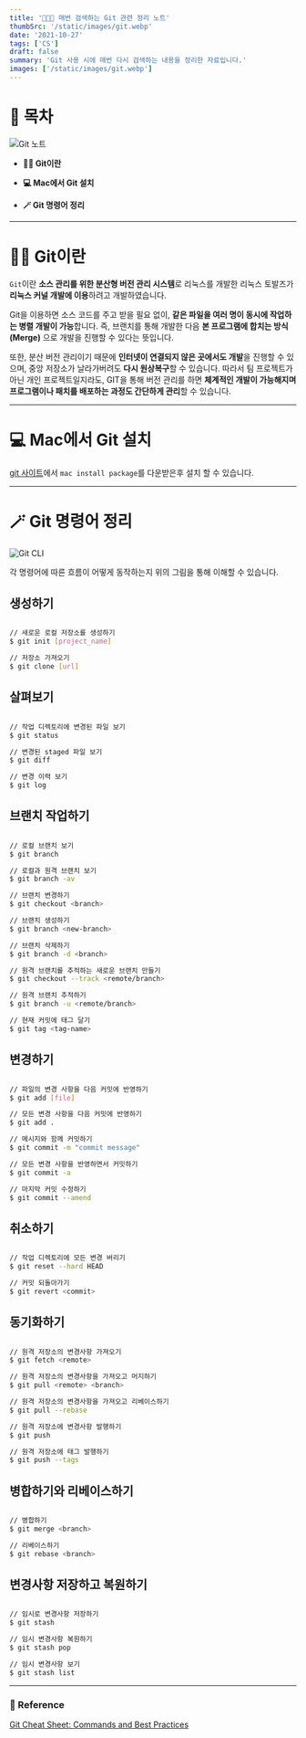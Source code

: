 ```yaml
---
title: '🧑🏻‍💻 매번 검색하는 Git 관련 정리 노트'
thumbSrc: '/static/images/git.webp'
date: '2021-10-27'
tags: ['CS']
draft: false
summary: 'Git 사용 시에 매번 다시 검색하는 내용을 정리한 자료입니다.'
images: ['/static/images/git.webp']
---
```


# 📌 목차

![Git 노트](/static/images/git.webp)

- **💁🏻 Git이란**

- **💻 Mac에서 Git 설치**

- **🪄 Git 명령어 정리**

---

# 💁🏻 Git이란

`Git`이란 **소스 관리를 위한 분산형 버전 관리 시스템**로 리눅스를 개발한 리눅스 토발즈가 **리눅스 커널 개발에 이용**하려고 개발하였습니다.

Git을 이용하면 소스 코드를 주고 받을 필요 없이, **같은 파일을 여러 명이 동시에 작업하는 병렬 개발이 가능**합니다. 즉, 브랜치를 통해 개발한 다음 **본 프로그램에 합치는 방식 (Merge)** 으로 개발을 진행할 수 있다는 뜻입니다.

또한, 분산 버전 관리이기 때문에 **인터넷이 연결되지 않은 곳에서도 개발**을 진행할 수 있으며, 중앙 저장소가 날라가버려도 **다시 원상복구**할 수 있습니다. 따라서 팀 프로젝트가 아닌 개인 프로젝트일지라도, GIT을 통해 버전 관리를 하면 **체계적인 개발이 가능해지며 프로그램이나 패치를 배포하는 과정도 간단하게 관리**할 수 있습니다.

---

# 💻 Mac에서 Git 설치

[git 사이트](https://git-scm.com/download/mac)에서 `mac install package`를 다운받은후 설치 할 수 있습니다.

---

# 🪄 Git 명령어 정리

![Git CLI](/static/images/git2.png)

각 명령어에 따른 흐름이 어떻게 동작하는지 위의 그림을 통해 이해할 수 있습니다.

## 생성하기

```bash

// 새로운 로컬 저장소를 생성하기
$ git init [project_name]

// 저장소 가져오기
$ git clone [url]

```

## 살펴보기

```bash

// 작업 디렉토리에 변경된 파일 보기
$ git status

// 변경된 staged 파일 보기
$ git diff

// 변경 이력 보기
$ git log

```

## 브랜치 작업하기

```bash

// 로컬 브랜치 보기
$ git branch

// 로컬과 원격 브랜치 보기
$ git branch -av

// 브랜치 변경하기
$ git checkout <branch>

// 브랜치 생성하기
$ git branch <new-branch>

// 브랜치 삭제하기
$ git branch -d <branch>

// 원격 브랜치를 추적하는 새로운 브랜치 만들기
$ git checkout --track <remote/branch>

// 원격 브랜치 추적하기
$ git branch -u <remote/branch>

// 현재 커밋에 태그 달기
$ git tag <tag-name>

```

## 변경하기

```bash

// 파일의 변경 사항을 다음 커밋에 반영하기
$ git add [file]

// 모든 변경 사항을 다음 커밋에 반영하기
$ git add .

// 메시지와 함께 커밋하기
$ git commit -m "commit message"

// 모든 변경 사항을 반영하면서 커밋하기
$ git commit -a

// 마지막 커밋 수정하기
$ git commit --amend

```

## 취소하기

```bash

// 작업 디렉토리에 모든 변경 버리기
$ git reset --hard HEAD

// 커밋 되돌아가기
$ git revert <commit>

```

## 동기화하기

```bash

// 원격 저장소의 변경사항 가져오기
$ git fetch <remote>

// 원격 저장소의 변경사항을 가져오고 머지하기
$ git pull <remote> <branch>

// 원격 저장소의 변경사항을 가져오고 리베이스하기
$ git pull --rebase

// 원격 저장소에 변경사항 발행하기
$ git push

// 원격 저장소에 태그 발행하기
$ git push --tags

```

## 병합하기와 리베이스하기

```bash

// 병합하기
$ git merge <branch>

// 리베이스하기
$ git rebase <branch>

```

## 변경사항 저장하고 복원하기

```bash

// 임시로 변경사항 저장하기
$ git stash

// 임시 변경사항 복원하기
$ git stash pop

// 임시 변경사항 보기
$ git stash list

```

---

### 🔗 Reference

[Git Cheat Sheet: Commands and Best Practices](https://www.jrebel.com/blog/git-cheat-sheet)
